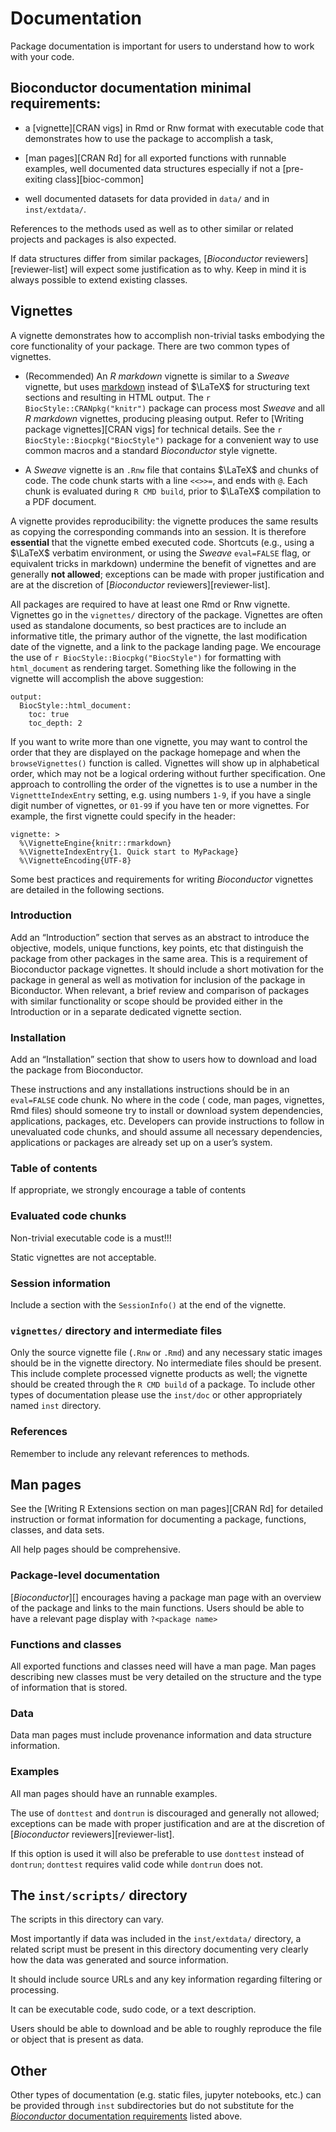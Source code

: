 # Documentation {#docs}

Package documentation is important for users to understand how to work with your code.

## Bioconductor documentation minimal requirements: {#doc-require}

* a [vignette][CRAN vigs] in Rmd or Rnw format with executable code that
  demonstrates how to use the package to accomplish a task,

* [man pages][CRAN Rd] for all exported functions with runnable examples, well
  documented data structures especially if not a [pre-exiting
  class][bioc-common]

* well documented datasets for data provided in `data/` and in `inst/extdata/`.

References to the methods used as well as to other similar or related projects
and packages is also expected.

If data structures differ from similar packages, [_Bioconductor_
reviewers][reviewer-list] will expect some justification as to why. Keep in mind
it is always possible to extend existing classes.


## Vignettes {#vignettes}

A vignette demonstrates how to accomplish non-trivial tasks embodying the core
functionality of your package. There are two common types of vignettes.
  
* (Recommended) An *R markdown* vignette is similar to a *Sweave* vignette, but uses
  [markdown](http://daringfireball.net/projects/markdown/) instead of $\LaTeX$
  for structuring text sections and resulting in HTML output. The `r
  BiocStyle::CRANpkg("knitr")` package can process most *Sweave* and all *R
  markdown* vignettes, producing pleasing output. Refer to [Writing package
  vignettes][CRAN vigs] for technical details. See the `r
  BiocStyle::Biocpkg("BiocStyle")` package for a convenient way to use common
  macros and a standard _Bioconductor_ style vignette.

* A *Sweave* vignette is an `.Rnw` file that contains $\LaTeX$ and chunks of <i
  class="fab fa-r-project"></i> code. The  code chunk starts with a line
  `<<>>=`, and ends with `@`. Each chunk is evaluated during `R CMD build`,
  prior to $\LaTeX$ compilation to a PDF document.
  
A vignette provides reproducibility: the vignette produces the same results as
copying the corresponding commands into an <i class="fab fa-r-project"></i>
session. It is therefore **essential** that the vignette embed executed <i
class="fab fa-r-project"></i> code. Shortcuts (e.g., using a $\LaTeX$ verbatim
environment, or using the *Sweave* `eval=FALSE` flag, or equivalent tricks in
markdown) undermine the benefit of vignettes and are generally **not allowed**;
exceptions can be made with proper justification and are at the discretion of
[_Bioconductor_ reviewers][reviewer-list].

All packages are required to have at least one Rmd or Rnw vignette. Vignettes go
in the `vignettes/` directory of the package. Vignettes are often used as
standalone documents, so best practices are to include an informative title, the
primary author of the vignette, the last modification date of the vignette, and
a link to the package landing page. We encourage the use of `r
BiocStyle::Biocpkg("BiocStyle")` for formatting with `html_document` as
rendering target. Something like the following in the vignette will accomplish
the above suggestion:

```
output:
  BiocStyle::html_document:
    toc: true
    toc_depth: 2

```

If you want to write more than one vignette, you may want to control
the order that they are displayed on the package homepage and when the
`browseVignettes()` function is called. Vignettes will show up in
alphabetical order, which may not be a logical ordering without
further specification. One approach to controlling the order of the
vignettes is to use a number in the `VignettteIndexEntry` setting,
e.g. using numbers `1-9`, if you have a single digit number of
vignettes, or `01-99` if you have ten or more vignettes. For example,
the first vignette could specify in the header:

```
vignette: >
  %\VignetteEngine{knitr::rmarkdown}
  %\VignetteIndexEntry{1. Quick start to MyPackage}
  %\VignetteEncoding{UTF-8}
```

Some best practices and requirements for writing _Bioconductor_ vignettes are
detailed in the following sections.

### Introduction {#vignette-introduction}

Add an "Introduction" section that serves as an abstract to introduce the
objective, models, unique functions, key points, etc that distinguish the
package from other packages in the same area. This is a requirement of
Bioconductor package vignettes. It should include a short motivation for the
package in general as well as motivation for inclusion of the package in
Biconductor. When relevant, a brief review and comparison of packages with
similar functionality or scope should be provided either in the Introduction or
in a separate dedicated vignette section.

### Installation

Add an "Installation" section that show to users how to download and load the
package from Bioconductor.

These instructions and any installations instructions should be in an
`eval=FALSE` code chunk. No where in the code (<i class="fab fa-r-project"></i>
code, man pages, vignettes, Rmd files) should someone try to install or download
system dependencies, applications, packages, etc. Developers can provide
instructions to follow in unevaluated code chunks, and should assume all
necessary dependencies, applications or packages are already set up on a user's
system.

### Table of contents

If appropriate, we strongly encourage a table of contents

### Evaluated code chunks

Non-trivial executable code is a must!!!

Static vignettes are not acceptable.

### Session information

Include a section with the `SessionInfo()` at the end of the vignette.

### `vignettes/` directory and intermediate files

Only the source vignette file (`.Rnw` or `.Rmd`) and any necessary static images
should be in the vignette directory. No intermediate files should be
present. This include complete processed vignette products as well; the vignette
should be created through the `R CMD build` of a package. To include other types
of documentation please use the `inst/doc` or other appropriately named `inst`
directory.

### References

Remember to include any relevant references to methods.

## Man pages {#man-pages}

See the [Writing R Extensions section on man pages][CRAN Rd] for detailed
instruction or format information for documenting a package, functions, classes,
and data sets.

All help pages should be comprehensive.

### Package-level documentation

[_Bioconductor_][] encourages having a package man page with an overview of the
package and links to the main functions. Users should be able to have a relevant
page display with `?<package name>`

### Functions and classes

All exported functions and classes need will have a man page. Man pages
describing new classes must be very detailed on the structure and the type of
information that is stored.

### Data {#data-man}

Data man pages must include provenance information and data structure information.

### Examples

All man pages should have an runnable examples.

The use of `donttest` and `dontrun` is discouraged and generally not allowed;
exceptions can be made with proper justification and are at the discretion of
[_Bioconductor_ reviewers][reviewer-list].

If this option is used it will also be preferable to use `donttest` instead of
`dontrun`; `donttest` requires valid <i class="fab fa-r-project"></i> code while
`dontrun` does not.

## The `inst/scripts/` directory {#doc-inst-scripts}

The scripts in this directory can vary.

Most importantly if data was included in the `inst/extdata/` directory, a
related script must be present in this directory documenting very clearly how
the data was generated and source information.

It should include source URLs and any key information regarding filtering or processing.

It can be executable code, sudo code, or a text description.

Users should be able to download and be able to roughly reproduce the file or
object that is present as data.

## Other {#other-doc}

Other types of documentation (e.g. static files, jupyter notebooks, etc.) can be
provided through `inst` subdirectories but do not substitute for the
[_Bioconductor_ documentation requirements](#doc-require) listed above.
